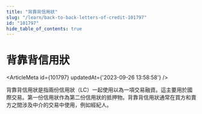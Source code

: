 ```yaml
---
title: "背靠背信用狀"
slug: "/learn/back-to-back-letters-of-credit-101797"
id: "101797"
hide_table_of_contents: true
---
```



# 背靠背信用狀

<ArticleMeta id={101797} updatedAt={'2023-09-26 13:58:58'} />
<div className='border-solid border-b border-t-0 my-4 border-[var(--ifm-color-gray-300)]' />

背靠背信用狀是指兩份信用狀（LC）一起使用以為一項交易融資。這主要用於國際交易。第一份信用狀作為第二份信用狀的抵押物。背靠背信用狀通常在買方和賣方之間涉及中介的交易中使用，例如經紀人。

